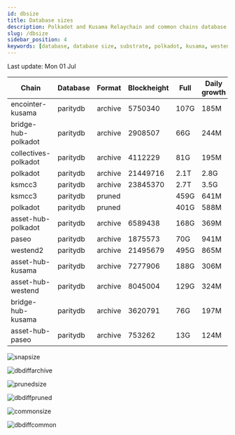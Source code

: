 ```yaml
---
id: dbsize
title: Database sizes
description: Polkadot and Kusama Relaychain and common chains database sizes
slug: /dbsize
sidebar_position: 4
keywords: [database, database size, substrate, polkadot, kusama, westend]
---
```



Last update: Mon 01 Jul

| Chain    | Database   | Format | Blockheight | Full         | Daily growth |
| ------------------------| ----------- | -------- | ------- | ---------- | ----- | 
| encointer-kusama | paritydb | archive | 5750340 | 107G | 185M |
| bridge-hub-polkadot | paritydb | archive | 2908507 | 66G | 244M |
| collectives-polkadot | paritydb | archive | 4112229 | 81G | 195M |
| polkadot | paritydb | archive | 21449716 | 2.1T | 2.8G |
| ksmcc3 | paritydb | archive | 23845370 | 2.7T | 3.5G |
| ksmcc3 | paritydb | pruned |  | 459G | 641M |
| polkadot | paritydb | pruned |  | 401G | 588M |
| asset-hub-polkadot | paritydb | archive | 6589438 | 168G | 369M |
| paseo | paritydb | archive | 1875573 | 70G | 941M |
| westend2 | paritydb | archive | 21495679 | 495G | 865M |
| asset-hub-kusama | paritydb | archive | 7277906 | 188G | 306M |
| asset-hub-westend | paritydb | archive | 8045004 | 129G | 324M |
| bridge-hub-kusama | paritydb | archive | 3620791 | 76G | 197M |
| asset-hub-paseo | paritydb | archive | 753262 | 13G | 124M |

![snapsize](/img/archivesize.png)

![dbdiffarchive](/img/dbdiffrelay.png)

![prunedsize](/img/prunedsize.png)

![dbdiffpruned](/img/dbdiffpruned.png)

![commonsize](/img/commonsize.png)

![dbdiffcommon](/img/dbdiffcommon.png)
